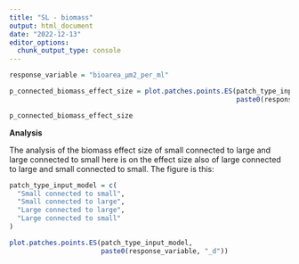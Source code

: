 ```yaml
---
title: "SL - biomass"
output: html_document
date: "2022-12-13"
editor_options: 
  chunk_output_type: console
---
```


```r
response_variable = "bioarea_µm2_per_ml"
```

```r
p_connected_biomass_effect_size = plot.patches.points.ES(patch_type_input,
                                                         paste0(response_variable, "_d"))

p_connected_biomass_effect_size
```

**Analysis**

The analysis of the biomass effect size of small connected to large and large connected to small here is on the effect size also of large connected to large and small connected to small. The figure is this:

```r
patch_type_input_model = c(
  "Small connected to small",
  "Small connected to large",
  "Large connected to large",
  "Large connected to small"
)
```

```r
plot.patches.points.ES(patch_type_input_model,
                       paste0(response_variable, "_d"))
```
